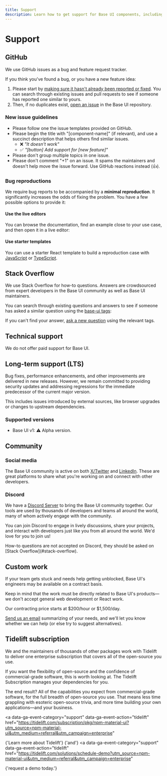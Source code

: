 ```yaml
---
title: Support
description: Learn how to get support for Base UI components, including feature requests, bug fixes, and technical support from the team.
---
```


# Support

<Description />

## GitHub

We use GitHub issues as a bug and feature request tracker.

If you think you've found a bug, or you have a new feature idea:

1. Please start by [making sure it hasn't already been reported or fixed](https://github.com/mui/base-ui/issues?utf8=%E2%9C%93&q=is%3Aopen+is%3Aclosed).
   You can search through existing issues and pull requests to see if someone has reported one similar to yours.
2. Then, if no duplicates exist, [open an issue](https://github.com/mui/base-ui/issues/new/choose) in the Base UI repository.

### New issue guidelines

- Please follow one the issue templates provided on GitHub.
- Please begin the title with "[component-name]" (if relevant), and use a succinct description that helps others find similar issues.
  - ❌ _"It doesn't work"_
  - ✅ _"[button] Add support for [new feature]"_
- Please don't group multiple topics in one issue.
- Please don't comment "+1" on an issue. It spams the maintainers and doesn't help move the issue forward. Use GitHub reactions instead (👍).

### Bug reproductions

We require bug reports to be accompanied by a **minimal reproduction**.
It significantly increases the odds of fixing the problem.
You have a few possible options to provide it:

#### Use the live editors

You can browse the documentation, find an example close to your use case, and then open it in a live editor:

#### Use starter templates

You can use a starter React template to build a reproduction case with [JavaScript](https://stackblitz.com/github/stackblitz/starters/tree/main/react) or [TypeScript](https://stackblitz.com/github/stackblitz/starters/tree/main/react-ts).

## Stack Overflow

We use Stack Overflow for how-to questions. Answers are crowdsourced from expert developers in the Base UI community as well as Base UI maintainers.

You can search through existing questions and answers to see if someone has asked a similar question using the [base-ui tags](https://stackoverflow.com/questions/tagged/base-ui):

If you can't find your answer, [ask a new question](https://stackoverflow.com/questions/ask?tags=reactjs%20base-ui) using the relevant tags.

## Technical support

We do not offer paid support for Base UI.

## Long-term support (LTS)

Bug fixes, performance enhancements, and other improvements are delivered in new releases.
However, we remain committed to providing security updates and addressing regressions for the immediate predecessor of the current major version.

This includes issues introduced by external sources, like browser upgrades or changes to upstream dependencies.

### Supported versions

- Base UI v1: ⚠️ Alpha version.

## Community

### Social media

The Base UI community is active on both [X/Twitter](https://x.com/Base_UI) and [LinkedIn](https://www.linkedin.com/company/mui/).
These are great platforms to share what you're working on and connect with other developers.

### Discord

We have a [Discord Server](https://mui.com/r/discord/) to bring the Base UI community together.
Our tools are used by thousands of developers and teams all around the world, many of whom actively engage with the community.

You can join Discord to engage in lively discussions, share your projects, and interact with developers just like you from all around the world. We'd love for you to join us!

<Callout type="warning">
  How-to questions are not accepted on Discord, they should be asked on
  [Stack Overflow](#stack-overflow).
</Callout>

## Custom work

If your team gets stuck and needs help getting unblocked, Base UI's engineers may be available on a contract basis.

Keep in mind that the work must be directly related to Base UI's products—we don't accept general web development or React work.

Our contracting price starts at $200/hour or $1,500/day.

[Send us an email](mailto:custom-work@mui.com) summarizing of your needs, and we'll let you know whether we can help (or else try to suggest alternatives).

## Tidelift subscription

We and the maintainers of thousands of other packages work with Tidelift to deliver one enterprise subscription that covers all of the open-source you use.

If you want the flexibility of open-source and the confidence of commercial-grade software, this is worth looking at. The Tidelift Subscription manages your dependencies for you.

The end result? All of the capabilities you expect from commercial-grade software, for the full breadth of open-source you use.
That means less time grappling with esoteric open-source trivia, and more time building your own applications—and your business.

<a
  data-ga-event-category="support"
  data-ga-event-action="tidelift"
  href="https://tidelift.com/subscription/pkg/npm-material-ui?utm_source=npm-material-ui&utm_medium=referral&utm_campaign=enterprise"
>
  {'Learn more about Tidelift'}
</a>
{'and'}
<a
  data-ga-event-category="support"
  data-ga-event-action="tidelift"
  href="https://tidelift.com/solutions/schedule-demo?utm_source=npm-material-ui&utm_medium=referral&utm_campaign=enterprise"
>
  {'request a demo today.'}
</a>
